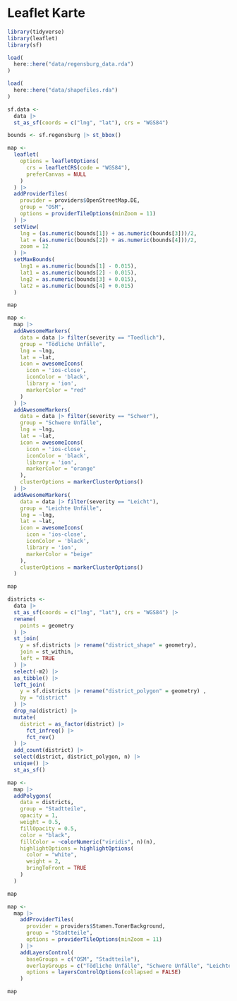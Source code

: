 # Leaflet Karte {#leaflet-map}

```r
library(tidyverse)
library(leaflet)
library(sf)
```

```r
load(
  here::here("data/regensburg_data.rda")
)

load(
  here::here("data/shapefiles.rda")
)
```

```r
sf.data <-
  data |> 
  st_as_sf(coords = c("lng", "lat"), crs = "WGS84")
```

```r
bounds <- sf.regensburg |> st_bbox()

map <- 
  leaflet(
    options = leafletOptions(
      crs = leafletCRS(code = "WGS84"),
      preferCanvas = NULL
    )
  ) |> 
  addProviderTiles(
    provider = providers$OpenStreetMap.DE,
    group = "OSM",
    options = providerTileOptions(minZoom = 11)
  ) |> 
  setView(
    lng = (as.numeric(bounds[1]) + as.numeric(bounds[3]))/2,
    lat = (as.numeric(bounds[2]) + as.numeric(bounds[4]))/2,
    zoom = 12
  ) |> 
  setMaxBounds(
    lng1 = as.numeric(bounds[1] - 0.015), 
    lat1 = as.numeric(bounds[2] - 0.015), 
    lng2 = as.numeric(bounds[3] + 0.015), 
    lat2 = as.numeric(bounds[4] + 0.015)
  )
```


```r
map
```

```r
map <- 
  map |> 
  addAwesomeMarkers(
    data = data |> filter(severity == "Toedlich"),
    group = "Tödliche Unfälle",
    lng = ~lng,
    lat = ~lat,
    icon = awesomeIcons(
      icon = 'ios-close',
      iconColor = 'black',
      library = 'ion',
      markerColor = "red"
    )
  ) |> 
  addAwesomeMarkers(
    data = data |> filter(severity == "Schwer"),
    group = "Schwere Unfälle",
    lng = ~lng,
    lat = ~lat,
    icon = awesomeIcons(
      icon = 'ios-close',
      iconColor = 'black',
      library = 'ion',
      markerColor = "orange"
    ),
    clusterOptions = markerClusterOptions()
  ) |> 
  addAwesomeMarkers(
    data = data |> filter(severity == "Leicht"),
    group = "Leichte Unfälle",
    lng = ~lng,
    lat = ~lat,
    icon = awesomeIcons(
      icon = 'ios-close',
      iconColor = 'black',
      library = 'ion',
      markerColor = "beige"
    ),
    clusterOptions = markerClusterOptions()
  )
```

```r
map
```

```r
districts <-
  data |> 
  st_as_sf(coords = c("lng", "lat"), crs = "WGS84") |> 
  rename(
    points = geometry
  ) |> 
  st_join(
    y = sf.districts |> rename("district_shape" = geometry),
    join = st_within,
    left = TRUE
  ) |> 
  select(-m2) |> 
  as_tibble() |> 
  left_join(
    y = sf.districts |> rename("district_polygon" = geometry) ,
    by = "district"
  ) |>
  drop_na(district) |>
  mutate(
    district = as_factor(district) |>
      fct_infreq() |>
      fct_rev()
  ) |> 
  add_count(district) |> 
  select(district, district_polygon, n) |> 
  unique() |> 
  st_as_sf()
```

```r
map <-
  map |> 
  addPolygons(
    data = districts,
    group = "Stadtteile",
    opacity = 1,
    weight = 0.5, 
    fillOpacity = 0.5,
    color = "black",
    fillColor = ~colorNumeric("viridis", n)(n),
    highlightOptions = highlightOptions(
      color = "white", 
      weight = 2,
      bringToFront = TRUE
    )
  )
```

```r
map
```

```r
map <- 
  map |> 
    addProviderTiles(
      provider = providers$Stamen.TonerBackground,
      group = "Stadtteile",
      options = providerTileOptions(minZoom = 11)
    ) |> 
    addLayersControl(
      baseGroups = c("OSM", "Stadtteile"),
      overlayGroups = c("Tödliche Unfälle", "Schwere Unfälle", "Leichte Unfälle"),
      options = layersControlOptions(collapsed = FALSE)
    )
```

```r
map
```

